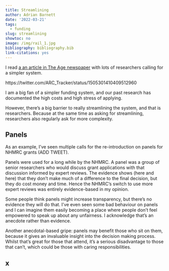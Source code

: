 ```yaml
---
title: Streamlining
author: Adrian Barnett
date: '2022-03-21'
tags:
  - funding
slug: streamlining
showtoc: no
image: /img/rail_1.jpg
bibliography: bibliography.bib
link-citations: yes
---
```


I read [a an article in The Age newspaper](https://www.smh.com.au/national/desperate-despondent-ignored-australian-science-at-crisis-point-20220310-p5a3g2.html) with lots of researchers calling for a simpler system.

https://twitter.com/ARC_Tracker/status/1505301410409512960

I am a big fan of a simpler funding system, and our past research has documented the high costs and high stress of applying.

However, there's a big barrier to really streamlining the system, and that is researchers. Because at the same time as asking for streamlining, researchers also regularly ask for more complexity. 

## Panels

As an example, I've seen multiple calls for the re-introduction on panels for NHMRC grants (ADD TWEET). 

Panels were used for a long while by the NHMRC. A panel was a group of senior researchers who would discuss grant applications with that discussion informed by expert reviews. The evidence shows (here and here) that they don't make much of a difference to the final decision, but they do cost money and time. Hence the NHMRC's switch to use more expert reviews was entirely evidence-based in my opinion. 

Some people think panels might increase transparency, but there's no evidence they will do that. I've even seen some bad behaviour on panels and I can imagine them easily becoming a place where people don't feel empowered to speak up about any unfairness. I acknowledge that's an anecdote rather than evidence.

Another anecdotal-based gripe: panels may benefit those who sit on them, because it gives an invaluable insight into the decision making process. Whilst that's great for those that attend, it's a serious disadvantage to those that can't, which could be those with caring responsibilities.

## x
